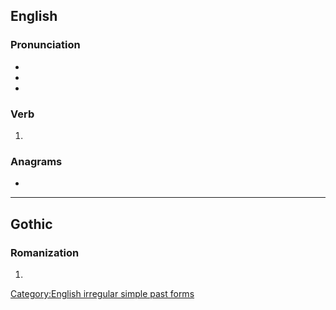 {{also|Swam}}
==English==

===Pronunciation===
* {{IPA|/swæm/|lang=en}}
* {{audio|en-us-swam.ogg|Audio (US)|lang=en}}
* {{rhymes|æm|lang=en}}

===Verb===
{{head|en|verb form}}

# {{en-simple past of|swim}}

===Anagrams===
* {{anagrams|en|MAWs|Maws|WMAs|awms|maws|sawm|wasm}}

[[Category:English irregular simple past forms]]

----

==Gothic==

===Romanization===
{{got-rom}}

# {{got-romanization of|𐍃𐍅𐌰𐌼}}